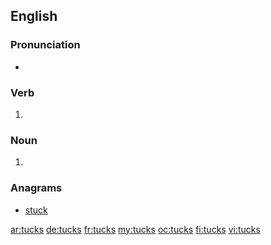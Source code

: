 ==English==

===Pronunciation===
* {{rhymes|ʌks|lang=en}}

===Verb===
{{head|en|verb form}}

# {{en-third-person singular of|tuck}}

===Noun===
{{head|en|plural}}

# {{plural of|tuck|lang=en}}

===Anagrams===
* [[stuck#English|stuck]]

[[ar:tucks]]
[[de:tucks]]
[[fr:tucks]]
[[my:tucks]]
[[oc:tucks]]
[[fi:tucks]]
[[vi:tucks]]